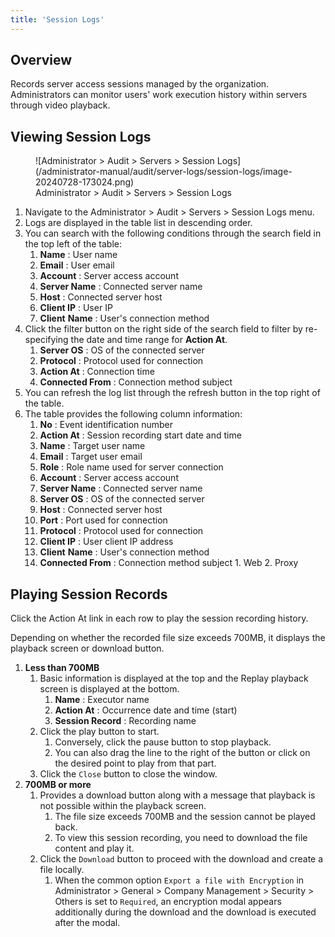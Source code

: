 ```yaml
---
title: 'Session Logs'
---
```


## Overview

Records server access sessions managed by the organization. Administrators can monitor users' work execution history within servers through video playback.

## Viewing Session Logs

<figure data-layout="center" data-align="center">
![Administrator &gt; Audit &gt; Servers &gt; Session Logs](/administrator-manual/audit/server-logs/session-logs/image-20240728-173024.png)
<figcaption>
Administrator &gt; Audit &gt; Servers &gt; Session Logs
</figcaption>
</figure>

1. Navigate to the Administrator &gt; Audit &gt; Servers &gt; Session Logs menu.
2. Logs are displayed in the table list in descending order.
3. You can search with the following conditions through the search field in the top left of the table:
    1.  **Name**  : User name
    2.  **Email**  : User email
    3.  **Account**  : Server access account
    4.  **Server Name**  : Connected server name
    5.  **Host**  : Connected server host
    6.  **Client IP**  : User IP
    7.  **Client**   **Name**  : User's connection method
4. Click the filter button on the right side of the search field to filter by re-specifying the date and time range for **Action At**.
    1.  **Server OS**  : OS of the connected server
    2.  **Protocol** : Protocol used for connection
    3.  **Action At**  : Connection time
    4.  **Connected From**  : Connection method subject
5. You can refresh the log list through the refresh button in the top right of the table.
6. The table provides the following column information:
    1.  **No**  : Event identification number
    2.  **Action At**  : Session recording start date and time
    3.  **Name**  : Target user name
    4.  **Email**  : Target user email
    5.  **Role**  : Role name used for server connection
    6.  **Account**  : Server access account
    7.  **Server Name**  : Connected server name
    8.  **Server OS**  : OS of the connected server
    9.  **Host**  : Connected server host
    10.  **Port**  : Port used for connection
    11.  **Protocol** : Protocol used for connection
    12.  **Client IP**  : User client IP address
    13.  **Client**   **Name**  : User's connection method
    14.  **Connected From**  : Connection method subject
        1. Web
        2. Proxy

## Playing Session Records

Click the Action At link in each row to play the session recording history.

Depending on whether the recorded file size exceeds 700MB, it displays the playback screen or download button.

1.  **Less than 700MB** 
    1. Basic information is displayed at the top and the Replay playback screen is displayed at the bottom.
        1.  **Name** : Executor name
        2.  **Action At** : Occurrence date and time (start)
        3.  **Session Record** : Recording name
    2. Click the play button to start.
        1. Conversely, click the pause button to stop playback.
        2. You can also drag the line to the right of the button or click on the desired point to play from that part.
    3. Click the `Close` button to close the window.
2.  **700MB or more** 
    1. Provides a download button along with a message that playback is not possible within the playback screen.
        1. The file size exceeds 700MB and the session cannot be played back.
        2. To view this session recording, you need to download the file content and play it.
    2. Click the `Download` button to proceed with the download and create a file locally.
        1. When the common option `Export a file with Encryption` in Administrator &gt; General &gt; Company Management &gt; Security &gt; Others is set to `Required`, an encryption modal appears additionally during the download and the download is executed after the modal.
